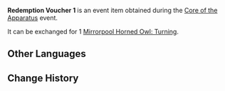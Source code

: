 {{Item Infobox
|id           = 101867
|image        = Item Redemption Voucher 1.png
|type         = Event Items
|group        = Redemption Vouchers
|description  = Used to redeem [[Mirrorpool Horned Owl: Turning]]
|source1      = [[Core of the Apparatus]] Event
|event        = Core of the Apparatus
}}
'''Redemption Voucher 1''' is an event item obtained during the [[Core of the Apparatus]] event.

It can be exchanged for 1 [[Mirrorpool Horned Owl: Turning]].

==Other Languages==
{{Other Languages
|default_hidden = 1
|en      = Redemption Voucher 1
|zhs     = 兑换券1号
|zhs_rm  = Duìhuàn-quàn Yī Hào
|zht     = 兌換券1號
|zht_rm  = Duìhuàn-quàn Yī Hào
|ja      = 引換券1
|ja_rm   = Hikikaeken Ichi
|ko      = 교환 쿠폰 1호
|ko_rm   = Gyohwan Kupon Ilho
|es      = Cupón de canje n.º 1
|fr      = Coupon d'échange 1
|ru      = Купон обмена №1
|th      = คูปองแลกรับหมายเลข 1
|th_rm   = 
|vi      = Phiếu Quà Tặng 1
|de      = Gutschein Nr.1
|id      = Kupon Penukaran 1
|pt      = Cupom de Troca 1
}}

==Change History==
{{Change History|2.7}}